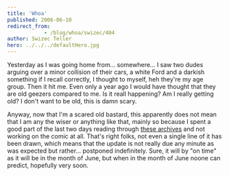 ```yaml
---
title: 'Whoa'
published: 2006-06-10
redirect_from: 
            - /blog/whoa/swizec/404
author: Swizec Teller
hero: ../../../defaultHero.jpg
---
```

Yesterday as I was going home from... somewhere... I saw two dudes arguing over a minor collision of their cars, a white Ford and a darkish something if I recall correctly, I thought to myself, heh they're my age group. Then it hit me. Even only a year ago I would have thought that they are old geezers compared to me. Is it reall happening? Am I really getting old? I don't want to be old, this is damn scary.  
  
Anyway, now that I'm a scared old bastard, this apparently does not mean that I am any the wiser or anything like that, mainly so because I spent a good part of the last two days reading through [these archives](http://www.reallifecomics.com) and not working on the comic at all. That's right folks, not even a single line of it has been drawn, which means that the update is not really due any minute as was expected but rather... postponed indefinitely. Sure, it will by "on time" as it will be in the month of June, but when in the month of June noone can predict, hopefully very soon.